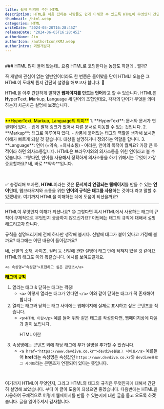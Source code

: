 ```yaml
---
title: 쉽게 떠먹여 주는 HTML
description: HTML을 처음 접하는 사람들도 쉽게 이해할 수 있도록 HTML이 무엇인지 간단하게 설명합니다.
thumbnail: /html.webp
categories: HTML
writeDate: "2024-05-20T16:28:45Z"
releaseDate: "2024-06-05T16:28:45Z"
authorName: Jin
authorIcon: /authorIcon/KMJ.webp
authorIntro: 괴발개발자
---
```




<br/>
### HTML 많이 들어 봤는데.. 요즘 HTML로 코딩한다는 농담도 하던데.. 뭘까?
<br/>

꼭 개발에 관심이 없는 일반인이더라도 한 번쯤은 들어봤을 단어 HTML!
오늘은 그 HTML이 도대체 뭔지 간단히 설명을 해보고자 합니다. 🙂

HTML을 아주 간단하게 말하면 **웹페이지를 만드는 언어**라고 할 수 있습니다.
HTML은 **H**yper**T**ext, **M**arkup, **L**anguage 세 단어의 조합인데요,
각각의 단어가 무엇을 의미하는지 차근차근 설명해 보겠습니다.

<br/>
<mark>**HyperText, Markup, Language의 의미**</mark>
1. **HyperText**: 문서와 문서가 연결되어 있다.
   - 쉽게 말해 링크가 있어서 다른 문서로 이동할 수 있는 것입니다.
2. **Markup**: 태그로 이루어져 있다.
   - 상품에 붙어있는 태그의 역할을 생각해 보시면 이해가 빠르게 되실 것 같습니다. 대상을 설명하거나 정의하는 역할을 합니다.
3. **Language**: 언어 (=약속, =의사소통)
   - 여러분, 언어의 목적이 뭘까요? 가장 큰 목적이라 하면 의사소통입니다. HTML은 브라우저와의 의사소통을 위한 언어라고 볼 수 있습니다.
   그렇다면, 언어를 사용해서 정확하게 의사소통을 하기 위해서는 무엇이 가장 중요할까요? 네, 바로 **약속**입니다.

<br/><br/>
✅ 총정리해 보자면,
**HTML**이라는 것은 **문서끼리 연결되는 웹페이지**를 만들 수 있는 **언어**인데, 웹브라우저와 소통을 위한 **언어의 규칙은 태그를 사용**하는 것이다.라고 말할 수 있겠네요. 여기까지 HTML을 이해하는 데에 도움이 되셨을까요?

---

HTML이 무엇인지 이해가 되셨나요? 😊
그렇다면 혹시 HTML에서 사용하는 태그의 규칙이 구체적으로 무엇인지 궁금하지 않으신가요?
이번에는 태그의 규칙에 대해서 설명해드리고자 합니다.

규칙을 설명드리기에 전에 하나만 생각해 봅시다.
신발에 태그가 붙어 있다고 가정해 볼까요? 태그에는 어떤 내용이 들어갈까요?

네, 신발의 소재, 사이즈, 컬러 등 신발에 관한 설명이 태그 안에 적혀져 있을 것 같아요.
HTML의 태그도 이와 똑같습니다. 예시를 보여드릴게요.


```
<a 속성명="속성값">표현하고 싶은 콘텐츠</a>
```

<mark>**태그의 규칙**</mark>
1. 열리는 태그 & 닫히는 태그는 짝꿍!
   - `<a>` 이렇게 열리는 태그가 있다면 `</a>` 이와 같이 닫히는 태그가 꼭 존재해야 합니다.
2. 열리는 태그와 닫히는 태그 사이에는 웹페이지에 실제로 표시하고 싶은 콘텐츠를 적습니다.
   - `<p>HTML 이란</p>`
   예를 들어 위와 같은 태그를 작성한다면, 웹페이지상에 다음과 같이 보입니다. <p>HTML 이란</p>
3. 속성명에는 콘텐츠 외에 해당 태그에 부가 설명을 추가할 수 있습니다.
   - `<a href="https://www.devdive.co.kr">devdive블로그 사이트</a>`
   예를들어 **href**라는 속성명은 속성값인 `https://www.devdive.co.kr`와 `devdive블로그 사이트`라는 콘텐츠가 연결되어 있다는 뜻입니다.

<br/>


여기까지 HTML이 무엇인지, 그리고 HTML의 태그의 규칙은 무엇인지에 대해서 간단히 설명해 보았습니다.
부디 이 글이 도움이 되셨으면 좋겠습니다. 다음번에는 HTML을 사용하여 구체적으로 어떻게 웹페이지를 만들 수 있는지에 대한 글을 들고 오도록 하겠습니다. 글을 읽어주셔서 감사합니다.
<br/>
<br/>
<br/>